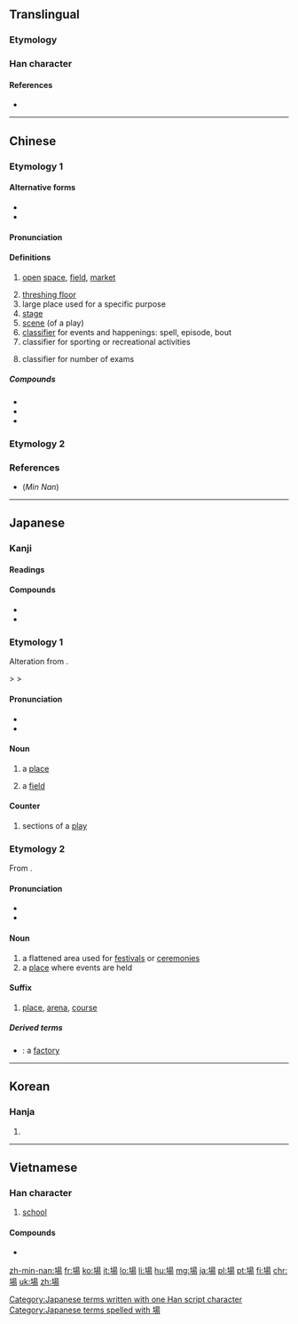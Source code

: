 ==Translingual==

===Etymology===
{{Han compound|土|昜|c1=s|c2=p|t1=field|ls=psc}}

===Han character===
{{Han char|rn=32|rad=土|as=09|sn=12|four=46127|canj=GAMH|ids=⿰土昜}}

====References====
* {{Han ref|kx=0234.080|dkj=05278|dj=0472.020|hdz=10462.090|uh=5834}}

----

==Chinese==

===Etymology 1===
{{zh-forms|s=场}}

====Alternative forms====
* {{zh-l|㘯}}
* {{zh-l|塲}}

====Pronunciation====
{{zh-pron
|m=chǎng,cháng
|c=coeng4
|h=
|mn=tiûⁿ/chhiâng
|mn_note=tiûⁿ - vernacular, chhiâng - literary
|w=
|mc=y
|oc=y
|ma=
|cat=n,cls
}}

====Definitions====
{{zh-hanzi}}

# [[open]] [[space]], [[field]], [[market]]
#: {{zh-usex|農貿.市場|farmer's market}}
#: {{zh-usex|戰場|battlefield}}
# [[threshing floor]]
# large place used for a specific purpose
# [[stage]]
# [[scene]] (of a play)
# [[classifier]] for events and happenings: spell, episode, bout
# classifier for sporting or recreational activities
#: {{zh-usex|打 一 場 輸 一 場|play a '''round''' and lose a '''round'''|C}}
# classifier for number of exams

=====Compounds=====
* {{zh-l|力場|force field}}
* {{zh-l|立場|position, perspective}}
* {{zh-l|機場|airport}}

===Etymology 2===
{{zh-see|塲|v}}

===References===
* (''Min Nan'') {{thcwd|8276}}

----

==Japanese==

===Kanji===
{{ja-kanji|grade=2|rs=土09}}

====Readings====
{{ja-readings
|goon=[[じょう]] (jō) < [[ぢやう]] (dyau)
|kanon=[[ちょう]] {{qualifier|non-[[w:Jōyō kanji|Jōyō]] reading}}
|kun=[[ば]] (ba)
}}

====Compounds====
* {{l|ja|市場|tr=[[いちば]], ichiba||market}}
* {{l|ja|市場|tr=[[しじょう]], shijō||market}}

===Etymology 1===
Alteration from {{etyl|ojp|ja|sort=は'}} {{term|lang=ja|庭|tr=</i>{{IPAchar|/*nipa/}}||garden, yard}}.

{{IPAchar|/*nipa/}} > {{IPAchar|/*niba/}} > {{IPAchar|/ba/}}

====Pronunciation====
* {{l|ja|sc=Latn|訓読み|Kun'yomi}}
* {{IPA|lang=ja|[ba̠]}}

====Noun====
{{ja-noun|ば}}

# a [[place]]
# {{context|lang=ja|sort=は'|physics}} a [[field]]

====Counter====
{{ja-pos|ば|counter}}

# sections of a [[play]]

===Etymology 2===
From {{etyl|ltc|ja|sort=しょう'}}.

====Pronunciation====
* {{l|ja|sc=Latn|音読み|On'yomi}}
* {{IPA|lang=ja|[d͡ʑʲo̞ː]}}

====Noun====
{{ja-noun|じょう|hhira=ぢやう}}

# a flattened area used for [[festival]]s or [[ceremony|ceremonies]]
# a [[place]] where events are held

====Suffix====
{{ja-pos|じょう|suffix|hhira=ぢやう}}

# [[place]], [[arena]], [[course]]

=====Derived terms=====
{{der-top}}
* {{ja-l|工場|こうじょう|kōjō}}: a [[factory]]
{{der-bottom}}

[[Category:Japanese terms written with one Han script character]]
[[Category:Japanese terms spelled with 場]]

----

==Korean==

===Hanja===
{{ko-hanja|hangeul=[[장]]|rv=jang|mr=chang}}

# {{defn|lang=ko|sort=土09}}

----

==Vietnamese==

===Han character===
{{vi-hantu|[[trường]], [[tràng]], [[long]]|rs=土09}}

# [[school]]

====Compounds====
* {{l|vi|市場|tr=[[thị trường]]}}

[[zh-min-nan:場]]
[[fr:場]]
[[ko:場]]
[[it:場]]
[[lo:場]]
[[li:場]]
[[hu:場]]
[[mg:場]]
[[ja:場]]
[[pl:場]]
[[pt:場]]
[[fi:場]]
[[chr:場]]
[[uk:場]]
[[zh:場]]
